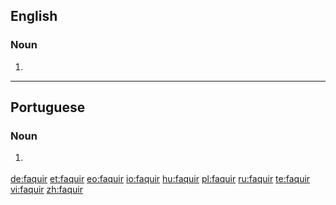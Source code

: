==English==

===Noun===
{{en-noun}}

# {{obsolete spelling of|fakir|lang=en}}

----

==Portuguese==

===Noun===
{{pt-noun|m|pl2=faquirs|qual_pl2=rare}}

# {{label|pt|Hindu}} {{l/en|fakir}} {{gloss|an ascetic mendicant}}

[[de:faquir]]
[[et:faquir]]
[[eo:faquir]]
[[io:faquir]]
[[hu:faquir]]
[[pl:faquir]]
[[ru:faquir]]
[[te:faquir]]
[[vi:faquir]]
[[zh:faquir]]